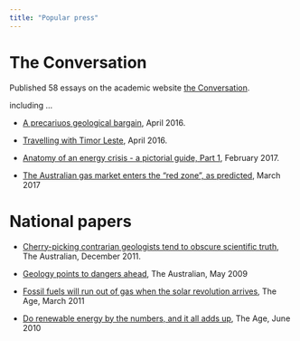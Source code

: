 ```yaml
---
title: "Popular press"
---
```


# The Conversation

Published 58 essays on the academic website [the Conversation]( https://theconversation.com/profiles/mike-sandiford-228/articles). 

including ...

* [A precariuos geological bargain](https://theconversation.com/a-precarious-geological-bargain-57903), April 2016.
* [Travelling with Timor Leste](https://theconversation.com/travelling-with-timor-leste-57635), April 2016.
* [Anatomy of an energy crisis - a pictorial guide, Part 1](https://theconversation.com/the-anatomy-of-an-energy-crisis-a-pictorial-guide-part-1-71789), February 2017.

* [The Australian gas market enters the “red zone”, as predicted](https://theconversation.com/the-australian-gas-market-enters-the-red-zone-as-predicted-74314), March 2017


# National papers

* [Cherry-picking contrarian geologists tend to obscure scientific truth](https://www.theaustralian.com.au/national-affairs/opinion/cherry-picking-contrarian-geologists-tend-to-obscure-scientific-truth/news-story/62a61871190090050dd59e2f2e0d7b59), The Australian, December  2011.
 
* [Geology points to dangers ahead](https://www.theaustralian.com.au/opinion/geology-points-to-dangers-ahead/news-story/7f24189edbb3f05b1d680d6dd6d5de69), The Australian, May 2009

* [Fossil fuels will run out of gas when the solar revolution arrives](https://www.theage.com.au/business/fossil-fuels-will-run-out-of-gas-when-the-solar-revolution-arrives-20110321-1c3qe.html), The Age,
March 2011

* [Do renewable energy by the numbers, and it all adds up](https://www.theage.com.au/politics/federal/do-renewable-energy-by-the-numbers-and-it-all-adds-up-20100623-yywm.html), The Age, June 2010
